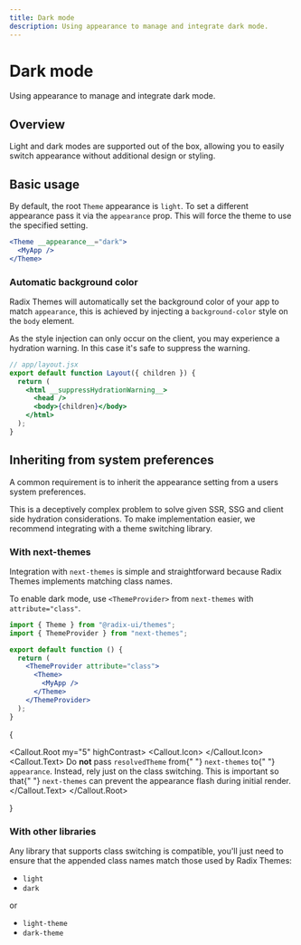```yaml
---
title: Dark mode
description: Using appearance to manage and integrate dark mode.
---
```


# Dark mode

<Description>Using appearance to manage and integrate dark mode.</Description>

## Overview

Light and dark modes are supported out of the box, allowing you to easily switch appearance without additional design or styling.

<Box my="5">
  <ThemesDarkModeExample />
</Box>

## Basic usage

By default, the root `Theme` appearance is `light`. To set a different appearance pass it via the `appearance` prop. This will force the theme to use the specified setting.

```jsx line=1
<Theme __appearance__="dark">
  <MyApp />
</Theme>
```

### Automatic background color

Radix Themes will automatically set the background color of your app to match `appearance`, this is achieved by injecting a `background-color` style on the `body` element.

As the style injection can only occur on the client, you may experience a hydration warning. In this case it's safe to suppress the warning.

```jsx line=4
// app/layout.jsx
export default function Layout({ children }) {
  return (
    <html __suppressHydrationWarning__>
      <head />
      <body>{children}</body>
    </html>
  );
}
```

## Inheriting from system preferences

A common requirement is to inherit the appearance setting from a users system preferences.

This is a deceptively complex problem to solve given SSR, SSG and client side hydration considerations. To make implementation easier, we recommend integrating with a theme switching library.

### With next-themes

Integration with `next-themes` is simple and straightforward because Radix Themes implements matching class names.

To enable dark mode, use `<ThemeProvider>` from `next-themes` with `attribute="class"`.

```jsx line=6
import { Theme } from "@radix-ui/themes";
import { ThemeProvider } from "next-themes";

export default function () {
  return (
    <ThemeProvider attribute="class">
      <Theme>
        <MyApp />
      </Theme>
    </ThemeProvider>
  );
}
```

{

<Callout.Root my="5" highContrast>
  <Callout.Icon>
    <InfoCircledIcon />
  </Callout.Icon>
  <Callout.Text>
    Do <Strong>not</Strong> pass <Code variant="ghost">resolvedTheme</Code> from{" "}
    <Code variant="ghost">next-themes</Code> to{" "}
    <Code variant="ghost">appearance</Code>. Instead, rely just on the class
    switching. This is important so that{" "}
    <Code variant="ghost">next-themes</Code> can prevent the appearance flash
    during initial render.
  </Callout.Text>
</Callout.Root>

}

### With other libraries

Any library that supports class switching is compatible, you'll just need to ensure that the appended class names match those used by Radix Themes:

- `light`
- `dark`

or

- `light-theme`
- `dark-theme`
